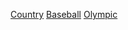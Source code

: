 {{Categories by country|nocat}}
{{Parent category}}

[[Category:奧運棒球選手|Country]]
[[Category:夏季奧運各國各項目運動員|Baseball]]
[[Category:各國棒球選手|Olympic]]